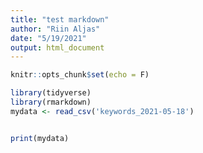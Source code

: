 ```yaml
---
title: "test markdown"
author: "Riin Aljas"
date: "5/19/2021"
output: html_document
---
```


```r
knitr::opts_chunk$set(echo = F)
```
```r
library(tidyverse)
library(rmarkdown)
mydata <- read_csv('keywords_2021-05-18')


print(mydata)
```
